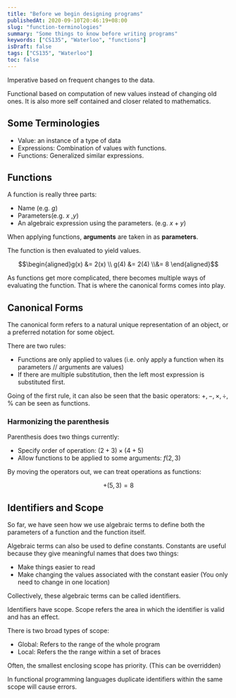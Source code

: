 ```yaml
---
title: "Before we begin designing programs"
publishedAt: 2020-09-10T20:46:19+08:00
slug: "function-terminologies"
summary: "Some things to know before writing programs"
keywords: ["CS135", "Waterloo", "functions"]
isDraft: false
tags: ["CS135", "Waterloo"]
toc: false
---
```


Imperative based on frequent changes to the data.

Functional based on computation of new values instead of changing old ones. It is also more self contained and closer related to mathematics.

## Some Terminologies

* Value: an instance of a type of data
* Expressions: Combination of values with functions.
* Functions: Generalized similar expressions.

## Functions

A function is really three parts:

* Name (e.g. $g$)
* Parameters(e.g. $x$ ,$y$)
* An algebraic expression using the parameters. (e.g. $x + y$)

When applying functions, **arguments** are taken in as **parameters**.

The function is then evaluated to yield values.

$$\begin{aligned}g(x) &= 2(x) \\ g(4) &= 2(4) \\&= 8 \end{aligned}$$

As functions get more complicated, there becomes multiple ways of evaluating the function. That is where the canonical forms comes into play.

## Canonical Forms

The canonical form refers to a natural unique representation of an object, or a preferred notation for some object.

There are two rules:

* Functions are only applied to values (i.e. only apply a function when its parameters // arguments are values)
* If there are multiple substitution, then the left most expression is substituted first.

Going of the first rule, it can also be seen that the basic operators: $+, -, \times, \div, \%$ can be seen as functions.

### Harmonizing the parenthesis

Parenthesis does two things currently:

* Specify order of operation: $(2 + 3) \times (4 + 5)$
* Allow functions to be applied to some arguments: $f(2, 3)$

By moving the operators out, we can treat operations as functions:

$$ +(5, 3) = 8$$

## Identifiers and Scope

So far, we have seen how we use algebraic terms to define both the parameters of a function and the function itself.

Algebraic terms can also be used to define constants. Constants are useful because they give meaningful names that does two things:

* Make things easier to read
* Make changing the values associated with the constant easier (You only need to change in one location)

Collectively, these algebraic terms can be called identifiers.

Identifiers have scope.  Scope refers the area in which the identifier is valid and has an effect.

There is two broad types of scope:

* Global: Refers to the range of the whole program
* Local: Refers the the range within a set of braces

Often, the smallest enclosing scope has priority. (This can be overridden)

In functional programming languages duplicate identifiers within the same scope will cause errors.
